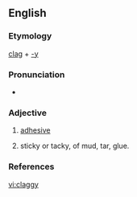 ==English==

===Etymology===
[[clag]] + [[-y]]

===Pronunciation===
* {{IPA|klæɡiː|lang=en}}

===Adjective===
{{en-adj|er}}

# {{context|of a roof in a mine to which coal clings|lang=en}} [[adhesive]]
# sticky or tacky, of mud, tar, glue.

===References===
{{Webster 1913}}

[[vi:claggy]]